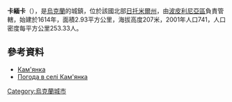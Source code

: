 {{coord|49|55|50|N|29|24|32|E|scale:30000|display=title}}

'''卡緬卡'''（{{lang-uk|Кам'янка}}），是[[烏克蘭|烏克蘭]]的城鎮，位於該國北部[[日托米爾州|日托米爾州]]，由[[波皮利尼亞區|波皮利尼亞區]]負責管轄，始建於1614年，面積2.93平方公里，海拔高度207米，2001年人口741，人口密度每平方公里253.33人。

==參考資料==
* [http://w1.c1.rada.gov.ua/pls/z7502/A005?rdat1=08.11.2011&rf7571=10453 Кам'янка]{{dead link|date=2017年11月 |bot=InternetArchiveBot |fix-attempted=yes }}
* [http://sinoptik.ua/#погода-каменка-303010300/2012-09-17 Погода в селі Кам'янка] {{Wayback|url=http://sinoptik.ua/#погода-каменка-303010300/2012-09-17 |date=20210223101541 }}

{{Ukraine-geo-stub}}
[[Category:烏克蘭城市|Category:烏克蘭城市]]